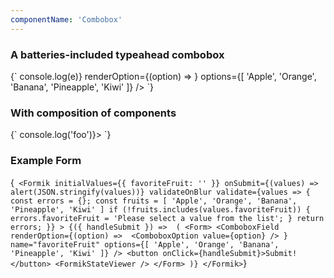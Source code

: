 ```yaml
---
componentName: 'Combobox'
---
```


### A batteries-included typeahead combobox

<LiveComponent>
  {`
    <Combobox 
      onSelect={(e) => console.log(e)} 
      renderOption={(option) => <ComboboxOption value={option} />}
      options={[
      'Apple',
      'Orange', 
      'Banana',
      'Pineapple',
      'Kiwi'
      ]}
      />
      `}
</LiveComponent>

### With composition of components

<LiveComponent>
  {`
      <ComboboxBase onSelect={() => console.log('foo')}>
        <ComboboxInput aria-labelledby="demo" />
        <ComboboxPopover>
          <ComboboxList aria-labelledby="demo">
            <ComboboxOption value="Apple" />
            <ComboboxOption value="Banana" />
            <ComboboxOption value="Orange" />
            <ComboboxOption value="Pineapple" />
            <ComboboxOption value="Kiwi" />
          </ComboboxList>
      </ComboboxPopover>
      </ComboboxBase>
      `}
</LiveComponent>

### Example Form

<LiveComponent>{`
        <Formik
          initialValues={{ favoriteFruit: '' }}
          onSubmit={(values) => alert(JSON.stringify(values))}
          validateOnBlur
          validate={values => {
            const errors = {};
            const fruits = [
                'Apple',
                'Orange',
                'Banana',
                'Pineapple',
                'Kiwi'
                ]
            if (!fruits.includes(values.favoriteFruit)) {
              errors.favoriteFruit = 'Please select a value from the list';
            }
            return errors;
          }}
        >
        {({ handleSubmit }) =>  (
          <Form>
               <ComboboxField
                renderOption={(option) => 
                    <ComboboxOption value={option} />
                }
                name="favoriteFruit"
                options={[
                'Apple',
                'Orange',
                'Banana',
                'Pineapple',
                'Kiwi'
                ]}
                />
                <button onClick={handleSubmit}>Submit!</button>
            <FormikStateViewer />
          </Form>
        )}
        </Formik>`}</LiveComponent>
